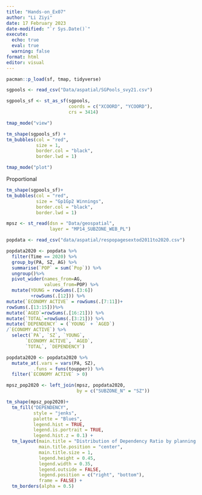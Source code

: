 ```yaml
---
title: "Hands-on_Ex07"
author: "Li Ziyi"
date: 17 February 2023
date-modified: "`r Sys.Date()`"
execute:
  echo: true
  eval: true
  warning: false
format: html
editor: visual
---
```



```r
pacman::p_load(sf, tmap, tidyverse)

```

```r
sgpools <- read_csv("Data/aspatial/SGPools_svy21.csv")

```

```r
sgpools_sf <- st_as_sf(sgpools,
                       coords = c("XCOORD", "YCOORD"),
                       crs = 3414)
```


```r
tmap_mode("view")

tm_shape(sgpools_sf) + 
tm_bubbles(col = "red",
           size = 1,
           border.col = "black",
           border.lwd = 1)

tmap_mode("plot")
```
Proportional
```r
tm_shape(sgpools_sf)+
tm_bubbles(col = "red",
           size = "Gp1Gp2 Winnings",
           border.col = "black",
           border.lwd = 1)
```


```r
mpsz <- st_read(dsn = "Data/geospatial", 
                layer = "MP14_SUBZONE_WEB_PL")

popdata <- read_csv("data/aspatial/respopagesextod2011to2020.csv")

```
```r
popdata2020 <- popdata %>%
  filter(Time == 2020) %>%
  group_by(PA, SZ, AG) %>%
  summarise(`POP` = sum(`Pop`)) %>%
  ungroup()%>%
  pivot_wider(names_from=AG, 
              values_from=POP) %>%
  mutate(YOUNG = rowSums(.[3:6])
         +rowSums(.[12])) %>%
mutate(`ECONOMY ACTIVE` = rowSums(.[7:11])+
rowSums(.[13:15]))%>%
mutate(`AGED`=rowSums(.[16:21])) %>%
mutate(`TOTAL`=rowSums(.[3:21])) %>%  
mutate(`DEPENDENCY` = (`YOUNG` + `AGED`)
/`ECONOMY ACTIVE`) %>%
  select(`PA`, `SZ`, `YOUNG`, 
       `ECONOMY ACTIVE`, `AGED`, 
       `TOTAL`, `DEPENDENCY`)


```

```r
popdata2020 <- popdata2020 %>%
  mutate_at(.vars = vars(PA, SZ), 
          .funs = funs(toupper)) %>%
  filter(`ECONOMY ACTIVE` > 0)


```

```r
mpsz_pop2020 <- left_join(mpsz, popdata2020,
                          by = c("SUBZONE_N" = "SZ"))


```

```r
tm_shape(mpsz_pop2020)+
  tm_fill("DEPENDENCY", 
          style = "jenks", 
          palette = "Blues", 
          legend.hist = TRUE, 
          legend.is.portrait = TRUE,
          legend.hist.z = 0.1) +
  tm_layout(main.title = "Distribution of Dependency Ratio by planning subzone \n(Jenks classification)",
            main.title.position = "center",
            main.title.size = 1,
            legend.height = 0.45, 
            legend.width = 0.35,
            legend.outside = FALSE,
            legend.position = c("right", "bottom"),
            frame = FALSE) +
  tm_borders(alpha = 0.5)

```